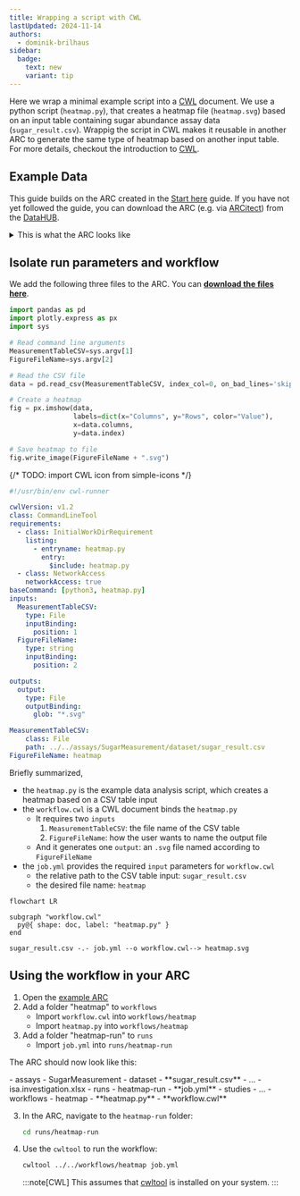 ```yaml
---
title: Wrapping a script with CWL
lastUpdated: 2024-11-14
authors:
  - dominik-brilhaus
sidebar:
  badge:
    text: new
    variant: tip
---
```



Here we wrap a minimal example script into a [CWL](/nfdi4plants.knowledgebase/cwl) document. We use a python script (`heatmap.py`), that creates a heatmap file (`heatmap.svg`) based on an input table containing sugar abundance assay data (`sugar_result.csv`).
Wrappig the script in CWL makes it reusable in another ARC to generate the same type of heatmap based on another input table. For more details, checkout the introduction to [CWL](/nfdi4plants.knowledgebase/cwl).

## Example Data

This guide builds on the ARC created in the [Start here](/nfdi4plants.knowledgebase/start-here/) guide. 
If you have not yet followed the guide, you can download the ARC (e.g. via [ARCitect](/nfdi4plants.knowledgebase/arcitect)) from the [DataHUB](https://git.nfdi4plants.org/training/AthalianaColdStressSugar).

<details>
<summary>This is what the ARC looks like</summary>

<ViolasARCFinal />

</details>

## Isolate run parameters and workflow

We add the following three files to the ARC. You can <a href="/nfdi4plants.knowledgebase/violas-cwl.zip">**download the files here**</a>. 

<Tabs syncKey="os">
<TabItem label="heatmap.py" icon='seti:python'>

```python
import pandas as pd
import plotly.express as px
import sys

# Read command line arguments
MeasurementTableCSV=sys.argv[1]
FigureFileName=sys.argv[2]

# Read the CSV file
data = pd.read_csv(MeasurementTableCSV, index_col=0, on_bad_lines='skip')

# Create a heatmap
fig = px.imshow(data, 
                labels=dict(x="Columns", y="Rows", color="Value"),
                x=data.columns, 
                y=data.index)

# Save heatmap to file
fig.write_image(FigureFileName + ".svg")
```

{/* TODO: import CWL icon from simple-icons */}

</TabItem>
<TabItem label="workflow.cwl" icon='simple-icons:commonworkflowlanguage'>


```yaml
#!/usr/bin/env cwl-runner

cwlVersion: v1.2
class: CommandLineTool
requirements:
  - class: InitialWorkDirRequirement
    listing:
      - entryname: heatmap.py
        entry:
          $include: heatmap.py
  - class: NetworkAccess
    networkAccess: true
baseCommand: [python3, heatmap.py]
inputs:
  MeasurementTableCSV:
    type: File
    inputBinding:
      position: 1
  FigureFileName:
    type: string
    inputBinding:
      position: 2

outputs:
  output:
    type: File
    outputBinding:
      glob: "*.svg"
```

</TabItem>
<TabItem label="job.yml" icon='seti:yml'>

```yaml
MeasurementTableCSV:
    class: File
    path: ../../assays/SugarMeasurement/dataset/sugar_result.csv
FigureFileName: heatmap
```

</TabItem>
</Tabs>


Briefly summarized,

- the `heatmap.py` is the example data analysis script, which creates a heatmap based on a CSV table input
- the `workflow.cwl` is a CWL document binds the `heatmap.py`
  - It requires two `inputs`
    1. `MeasurementTableCSV`: the file name of the CSV table
    2. `FigureFileName`: how the user wants to name the output file
  - And it generates one `output`: an `.svg` file named according to `FigureFileName`
- the `job.yml` provides the required `input` parameters for `workflow.cwl`
  - the relative path to the CSV table input: `sugar_result.csv`
  - the desired file name: `heatmap`

<Mermaid>

```mermaid
flowchart LR

subgraph "workflow.cwl"
  py@{ shape: doc, label: "heatmap.py" }
end

sugar_result.csv -.- job.yml --o workflow.cwl--> heatmap.svg
```

</Mermaid>

## Using the workflow in your ARC

<Steps>

1. Open the [example ARC](#example-data)
1. Add a folder "heatmap" to `workflows`
   - Import `workflow.cwl` into `workflows/heatmap`
   - Import `heatmap.py` into `workflows/heatmap`
2. Add a folder "heatmap-run" to `runs` 
   - Import `job.yml` into `runs/heatmap-run`

</Steps>

The ARC should now look like this:

<FileTree>
- assays
  - SugarMeasurement
    - dataset
      - **sugar_result.csv**
    - ...
- isa.investigation.xlsx
- runs
    - heatmap-run
        - **job.yml**
- studies
- ...
- workflows
  - heatmap
    - **heatmap.py**
    - **workflow.cwl**
</FileTree>


<Steps>

3. In the ARC, navigate to the `heatmap-run` folder:

    ```bash
    cd runs/heatmap-run
    ```

4. Use the `cwltool` to run the workflow:

    ```bash
    cwltool ../../workflows/heatmap job.yml
    ```
    
    :::note[CWL]
    This assumes that [cwltool](/nfdi4plants.knowledgebase/cwl/cwl-runner-installation) is installed on your system.
    :::

</Steps>
